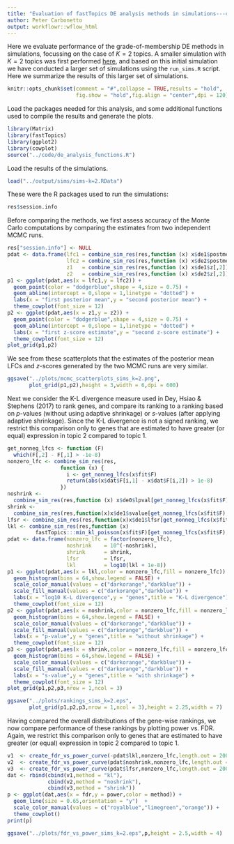 ```yaml
---
title: "Evaluation of fastTopics DE analysis methods in simulations---case of 2 topics"
author: Peter Carbonetto
output: workflowr::wflow_html
---
```


Here we evaluate performance of the grade-of-membership DE methods in
simulations, focussing on the case of $K = 2$ topics. A smaller
simulation with $K = 2$ topics was first performed
[here](de_analysis_detailed_look.html), and based on this initial
simulation we have conducted a larger set of simulations using the
`run_sims.R` script. Here we summarize the results of this larger set
of simulations.

```r
knitr::opts_chunk$set(comment = "#",collapse = TRUE,results = "hold",
                      fig.show = "hold",fig.align = "center",dpi = 120)
```

Load the packages needed for this analysis, and some additional
functions used to compile the results and generate the plots.

```r
library(Matrix)
library(fastTopics)
library(ggplot2)
library(cowplot)
source("../code/de_analysis_functions.R")
```

Load the results of the simulations.

```r
load("../output/sims/sims-k=2.RData")
```

These were the R packages used to run the simulations:

```r
res$session.info
```

Before comparing the methods, we first assess accuracy of the Monte
Carlo computations by comparing the estimates from two independent
MCMC runs.

```r
res["session.info"] <- NULL
pdat <- data.frame(lfc1 = combine_sim_res(res,function (x) x$de1$postmean[,2]),
                   lfc2 = combine_sim_res(res,function (x) x$de2$postmean[,2]),
                   z1   = combine_sim_res(res,function (x) x$de1$z[,2]),
		           z2   = combine_sim_res(res,function (x) x$de2$z[,2]))
p1 <- ggplot(pdat,aes(x = lfc1,y = lfc2)) +
  geom_point(color = "dodgerblue",shape = 4,size = 0.75) +
  geom_abline(intercept = 0,slope = 1,linetype = "dotted") +
  labs(x = "first posterior mean",y = "second posterior mean") +
  theme_cowplot(font_size = 12)
p2 <- ggplot(pdat,aes(x = z1,y = z2)) +
  geom_point(color = "dodgerblue",shape = 4,size = 0.75) +
  geom_abline(intercept = 0,slope = 1,linetype = "dotted") +
  labs(x = "first z-score estimate",y = "second z-score estimate") +
  theme_cowplot(font_size = 12)
plot_grid(p1,p2)
```

We see from these scatterplots that the estimates of the posterior
mean LFCs and *z*-scores generated by the two MCMC runs are very
similar.

```r
ggsave("../plots/mcmc_scatterplots_sims_k=2.png",
       plot_grid(p1,p2),height = 3,width = 6,dpi = 600)
```

Next we consider the K-L divergence measure used in Dey, Hsiao &
Stephens (2017) to rank genes, and compare its ranking to a ranking
based on *p*-values (without using adaptive shrinkage) or *s*-values
(after applying adaptive shrinkage). Since the K-L divergence is not a
signed ranking, we restrict this comparison only to genes that are
estimated to have greater (or equal) expression in topic 2 compared to
topic 1.

```r
get_nonneg_lfcs <- function (F)
  which(F[,2] - F[,1] > -1e-8)
nonzero_lfc <- combine_sim_res(res,
                 function (x) {
                   i <- get_nonneg_lfcs(x$fit$F)
                   return(abs(x$dat$F[i,1] - x$dat$F[i,2]) > 1e-8)
                 })
noshrink <-
  combine_sim_res(res,function (x) x$de0$lpval[get_nonneg_lfcs(x$fit$F),2])
shrink <-
  combine_sim_res(res,function(x)x$de1$svalue[get_nonneg_lfcs(x$fit$F),2])
lfsr <- combine_sim_res(res,function(x)x$de1$lfsr[get_nonneg_lfcs(x$fit$F),2])
lkl <- combine_sim_res(res,function (x)
         fastTopics:::min_kl_poisson(x$fit$F)[get_nonneg_lfcs(x$fit$F),2])
pdat <- data.frame(nonzero_lfc = factor(nonzero_lfc),
                   noshrink    = 10^(-noshrink),
                   shrink      = shrink,
                   lfsr        = lfsr,
                   lkl         = log10(lkl + 1e-8))
p1 <- ggplot(pdat,aes(x = lkl,color = nonzero_lfc,fill = nonzero_lfc)) +
  geom_histogram(bins = 64,show.legend = FALSE) +
  scale_color_manual(values = c("darkorange","darkblue")) +
  scale_fill_manual(values = c("darkorange","darkblue")) +
  labs(x = "log10 K-L divergence",y = "genes",title = "K-L divergence") +
  theme_cowplot(font_size = 12)
p2 <- ggplot(pdat,aes(x = noshrink,color = nonzero_lfc,fill = nonzero_lfc)) +
  geom_histogram(bins = 64,show.legend = FALSE) +
  scale_color_manual(values = c("darkorange","darkblue")) +
  scale_fill_manual(values = c("darkorange","darkblue")) +
  labs(x = "p-value",y = "genes",title = "without shrinkage") +
  theme_cowplot(font_size = 12)
p3 <- ggplot(pdat,aes(x = shrink,color = nonzero_lfc,fill = nonzero_lfc)) +
  geom_histogram(bins = 64,show.legend = FALSE) +
  scale_color_manual(values = c("darkorange","darkblue")) +
  scale_fill_manual(values = c("darkorange","darkblue")) +
  labs(x = "s-value",y = "genes",title = "with shrinkage") +
  theme_cowplot(font_size = 12)
plot_grid(p1,p2,p3,nrow = 1,ncol = 3)
```

```r
ggsave("../plots/rankings_sims_k=2.eps",
       plot_grid(p1,p2,p3,nrow = 1,ncol = 3),height = 2.25,width = 7)
```

Having compared the overall distributions of the gene-wise rankings,
we now compare performance of these rankings by plotting power
vs. FDR. Again, we restrict this comparison only to genes that are
estimated to have greater (or equal) expression in topic 2 compared to
topic 1.

```r
v1  <- create_fdr_vs_power_curve(-pdat$lkl,nonzero_lfc,length.out = 200)
v2  <- create_fdr_vs_power_curve(pdat$noshrink,nonzero_lfc,length.out = 200)
v3  <- create_fdr_vs_power_curve(pdat$lfsr,nonzero_lfc,length.out = 200)
dat <- rbind(cbind(v1,method = "kl"),
             cbind(v2,method = "noshrink"),
             cbind(v3,method = "shrink"))
p <- ggplot(dat,aes(x = fdr,y = power,color = method)) +
  geom_line(size = 0.65,orientation = "y")  +
  scale_color_manual(values = c("royalblue","limegreen","orange")) +
  theme_cowplot()
print(p)
```

```r
ggsave("../plots/fdr_vs_power_sims_k=2.eps",p,height = 2.5,width = 4)
```
